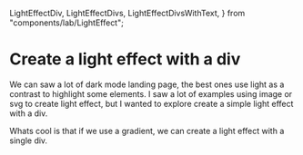   LightEffectDiv,
  LightEffectDivs,
  LightEffectDivsWithText,
} from "components/lab/LightEffect";

<LayoutBlog>

# Create a light effect with a div

We can saw a lot of dark mode landing page, the best ones use light as a contrast to highlight some elements.
I saw a lot of examples using image or svg to create light effect, but I wanted to explore create a simple light effect with a div.

<ComponentPlayground className="h-64 overflow-hidden border-none bg-black px-0 py-0">
  <LightEffectDiv />
</ComponentPlayground>

Whats cool is that if we use a gradient, we can create a light effect with a single div.

<ComponentPlayground className="h-64 overflow-hidden border-none bg-black px-0 py-0">
  <LightEffectDivs />
</ComponentPlayground>

<ComponentPlayground className="h-64 overflow-hidden border-none bg-black px-0 py-0">
  <LightEffectDivsWithText />
</ComponentPlayground>

</LayoutBlog>
